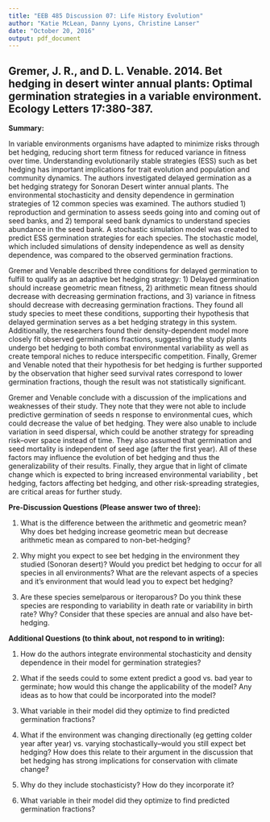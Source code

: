 ---
title: "EEB 485 Discussion 07: Life History Evolution"
author: "Katie McLean, Danny Lyons, Christine Lanser"
date: "October 20, 2016"
output: pdf_document
---

## Gremer, J. R., and D. L. Venable. 2014. Bet hedging in desert winter annual plants: Optimal germination strategies in a variable environment. Ecology Letters 17:380-387.

__Summary:__

In variable environments organisms have adapted to minimize risks through bet hedging, reducing short term fitness for reduced variance in fitness over time. Understanding evolutionarily stable strategies (ESS) such as bet hedging has important implications for trait evolution and population and community dynamics. The authors investigated delayed germination as a bet hedging strategy for Sonoran Desert winter annual plants. The environmental stochasticity and density dependence in germination strategies of 12 common species was examined. The authors studied 1) reproduction and germination to assess seeds going into and coming out of seed banks, and 2) temporal seed bank dynamics to understand species abundance in the seed bank. A stochastic simulation model was created to predict ESS germination strategies for each species. The stochastic model, which included simulations of density independence as well as density dependence, was compared to the observed germination fractions.
 
Gremer and Venable described three conditions for delayed germination to fulfill to qualify as an adaptive bet hedging strategy: 1) Delayed germination should increase geometric mean fitness, 2) arithmetic mean fitness should decrease with decreasing germination fractions, and 3) variance in fitness should decrease with decreasing germination fractions. They found all study species to meet these conditions, supporting their hypothesis that delayed germination serves as a bet hedging strategy in this system.  Additionally, the researchers found their density-dependent model more closely fit observed germinations fractions, suggesting the study plants undergo bet hedging to both combat environmental variability as well as create temporal niches to reduce interspecific competition. Finally, Gremer and Venable noted that their hypothesis for bet hedging is further supported by the observation that higher seed survival rates correspond to lower germination fractions, though the result was not statistically significant.
 
Gremer and Venable conclude with a discussion of the implications and weaknesses of their study. They note that they were not able to include predictive germination of seeds n response to environmental cues, which could decrease the value of bet hedging.  They were also unable to include variation in seed dispersal, which could be another strategy for spreading risk--over space instead of time.  They also assumed that germination and seed mortality is independent of seed age (after the first year).  All of these factors may influence the evolution of bet hedging and thus the generalizability of their results.  Finally, they argue that in light of climate change which is expected to bring increased environmental variability , bet hedging, factors affecting bet hedging, and other risk-spreading strategies, are critical areas for further study.

__Pre-Discussion Questions (Please answer two of three):__

1. What is the difference between the arithmetic and geometric mean? Why does bet hedging increase geometric mean but decrease arithmetic mean as compared to non-bet-hedging?

2. Why might you expect to see bet hedging in the environment they studied (Sonoran desert)?  Would you predict bet hedging to occur for all species in all environments?  What are the relevant aspects of a species and it's environment that would lead you to expect bet hedging?

3. Are these species semelparous or iteroparous?  Do you think these species are responding to variability in death rate or variability in birth rate?  Why? Consider that these species are annual and also have bet-hedging.

__Additional Questions (to think about, not respond to in writing):__
 
1. How do the authors integrate environmental stochasticity and density dependence in their model for germination strategies?

2. What if the seeds could to some extent predict a good vs. bad year to germinate; how would this change the applicability of the model?  Any ideas as to how that could be incorporated into the model?

3. What variable in their model did they optimize to find predicted germination fractions?

4. What if the environment was changing directionally (eg getting colder year after year) vs. varying stochastically--would you still expect bet hedging? How does this relate to their argument in the discussion that bet hedging has strong implications for conservation with climate change?

5. Why do they include stochasticisty? How do they incorporate it?

6. What variable in their model did they optimize to find predicted germination fractions?
